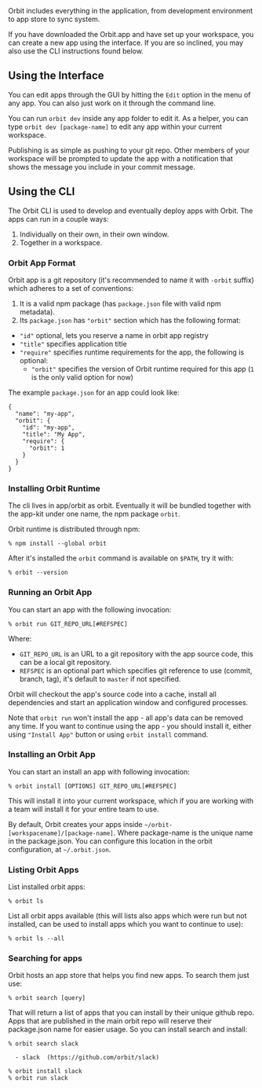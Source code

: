 <IntroText>
  Orbit includes everything in the application, from development environment to app store to sync
  system.
</IntroText>

If you have downloaded the Orbit.app and have set up your workspace, you can create a new app using
the interface. If you are so inclined, you may also use the CLI instructions found below.

## Using the Interface

You can edit apps through the GUI by hitting the `Edit` option in the menu of any app. You can also
just work on it through the command line.

You can run `orbit dev` inside any app folder to edit it. As a helper, you can type
`orbit dev [package-name]` to edit any app within your current workspace.

Publishing is as simple as pushing to your git repo. Other members of your workspace will be
prompted to update the app with a notification that shows the message you include in your commit
message.

## Using the CLI

The Orbit CLI is used to develop and eventually deploy apps with Orbit. The apps can run in a couple
ways:

1. Individually on their own, in their own window.
2. Together in a workspace.

### Orbit App Format

Orbit app is a git repository (it's recommended to name it with `-orbit` suffix) which adheres to a
set of conventions:

1. It is a valid npm package (has `package.json` file with valid npm metadata).
2. Its `package.json` has `"orbit"` section which has the following format:

- `"id"` optional, lets you reserve a name in orbit app registry
- `"title"` specifies application title
- `"require"` specifies runtime requirements for the app, the following is optional:
  - `"orbit"` specifies the version of Orbit runtime required for this app (`1` is the only valid
    option for now)

The example `package.json` for an app could look like:

```
{
  "name": "my-app",
  "orbit": {
    "id": "my-app",
    "title": "My App",
    "require": {
      "orbit": 1
    }
  }
}
```

### Installing Orbit Runtime

The cli lives in app/orbit as orbit. Eventually it will be bundled together with the app-kit under
one name, the npm package `orbit`.

Orbit runtime is distributed through npm:

    % npm install --global orbit

After it's installed the `orbit` command is available on `$PATH`, try it with:

    % orbit --version

### Running an Orbit App

You can start an app with the following invocation:

    % orbit run GIT_REPO_URL[#REFSPEC]

Where:

- `GIT_REPO_URL` is an URL to a git repository with the app source code, this can be a local git
  repository.
- `REFSPEC` is an optional part which specifies git reference to use (commit, branch, tag), it's
  default to `master` if not specified.

Orbit will checkout the app's source code into a cache, install all dependencies and start an
application window and configured processes.

Note that `orbit run` won't install the app - all app's data can be removed any time. If you want to
continue using the app - you should install it, either using `"Install App"` button or using
`orbit install` command.

### Installing an Orbit App

You can start an install an app with following invocation:

    % orbit install [OPTIONS] GIT_REPO_URL[#REFSPEC]

This will install it into your current workspace, which if you are working with a team will install
it for your entire team to use.

By default, Orbit creates your apps inside `~/orbit-[workspacename]/[package-name]`. Where
package-name is the unique name in the package.json. You can configure this location in the orbit
configuration, at `~/.orbit.json`.

### Listing Orbit Apps

List installed orbit apps:

    % orbit ls

List all orbit apps available (this will lists also apps which were run but not installed, can be
used to install apps which you want to continue to use):

    % orbit ls --all

### Searching for apps

Orbit hosts an app store that helps you find new apps. To search them just use:

    % orbit search [query]

That will return a list of apps that you can install by their unique github repo. Apps that are
published in the main orbit repo will reserve their package.json name for easier usage. So you can
install search and install:

```
% orbit search slack

  - slack  (https://github.com/orbit/slack)

% orbit install slack
% orbit run slack

```
